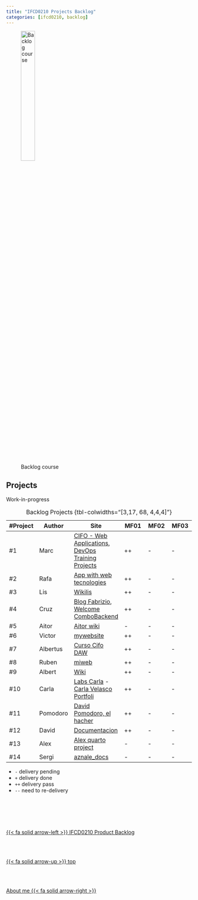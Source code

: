 ```yaml
---
title: "IFCD0210 Projects Backlog"
categories: [ifcd0210, backlog]
---
```


![Backlog course](/images/home/backlog.jpg){width="30%"}

## Projects 

Work-in-progress

| #Project | Author | Site | MF01 | MF02 | MF03 |
| -- | -- | -- |-- |-- |-- |
| #1 | Marc | [CIFO - Web Applications](https://protossgp32.github.io/CIFO-Web-Applications/){.external}, [DevOps Training Projects](https://protossgp32.github.io/DevOps-training-projects/){.external} | ++ | - | - |
| #2 | Rafa | [App with web tecnologies](https://rarmero.github.io/appwebcifolavioleta/){.external} | ++ | - | - |
| #3 | Lis | [Wikilis](https://lisdev90.github.io/wikilis/){.external} | ++ | - | - |
| #4 | Cruz | [Blog Fabrizio](https://leonpurple.github.io/blog/){.external}, [Welcome ComboBackend](https://leonpurple.github.io/combobackend/){.external} | ++ | - | - |
| #5 | Aitor | [Aitor wiki](https://aitorforradelles.github.io/Wiki-Aitor/){.external} | - | - | - |
| #6 | Victor | [mywebsite](https://vcalvache.github.io/mywebsite/){.external} | ++ | - | - |
| #7 | Albertus | [Curso Cifo DAW](https://vallvicity.github.io/CursoDAW/){.external} | ++ | - | - |
| #8 | Ruben | [miweb](https://rudevops.github.io/miweb/about.html){.external} | ++ | - | - |
| #9 | Albert | [Wiki](https://albertmbu.github.io/wiki/){.external} | ++ | - | - |
| #10 | Carla | [Labs Carla](https://carla-velasco7e4.github.io/){.external} - [Carla Velasco Portfoli](https://carlavelasco.com/){.external} | ++ | - | - |
| #11 | Pomodoro | [David Pomodoro, el hacher](https://davidmaqueda.github.io/testtest3/){.external} | ++ | - | - |
| #12 | David | [Documentacion](https://daviddevops96.github.io/Documentation/){.external} | ++ | - | - |
| #13 | Alex | [Alex quarto project](){.external} | - | - | - |
| #14 | Sergi | [aznale_docs](https://aznale.github.io/){.external} | - | - | - |
: Backlog Projects {tbl-colwidths="[3,17, 68, 4,4,4]"}

::: {.callout-note}
- `-` delivery pending
- `+` delivery done
- `++` delivery pass
- `--` need to re-delivery
:::



<!--- navLinks -->
<br><br>
<div class=row>
<br>
<div class='column left previous'>
<br>
[{{< fa solid arrow-left >}} IFCD0210 Product Backlog](/ifcd0210/ifcd0210backlog-product.qmd)
<br>
</div>
<br>
<div class='column center'>
<br>
[{{< fa solid arrow-up >}} top](#top)
<br>
</div>
<br>
<div class='column right next'>
<br>
[About me  {{< fa solid arrow-right >}}](/about/about-this-me.qmd)
<br>
</div>
<br>
</div>
